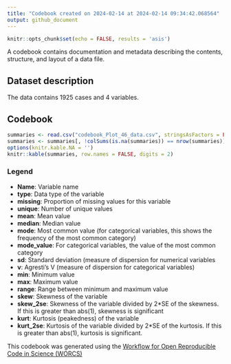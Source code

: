 ```yaml
---
title: "Codebook created on 2024-02-14 at 2024-02-14 09:34:42.068564"
output: github_document
---
```


```r
knitr::opts_chunk$set(echo = FALSE, results = 'asis')
```


A codebook contains documentation and metadata describing the contents, structure, and layout of a data file.

## Dataset description
The data contains 1925 cases and 4 variables.

## Codebook

```r
summaries <- read.csv("codebook_Plot_46_data.csv", stringsAsFactors = FALSE)
summaries <- summaries[, !colSums(is.na(summaries)) == nrow(summaries)]
options(knitr.kable.NA = '')
knitr::kable(summaries, row.names = FALSE, digits = 2)
```

### Legend

* __Name__: Variable name
* __type__: Data type of the variable
* __missing__: Proportion of missing values for this variable
* __unique__: Number of unique values
* __mean__: Mean value
* __median__: Median value
* __mode__: Most common value (for categorical variables, this shows the frequency of the most common category)
* **mode_value**: For categorical variables, the value of the most common category
* __sd__: Standard deviation (measure of dispersion for numerical variables
* __v__: Agresti's V (measure of dispersion for categorical variables)
* __min__: Minimum value
* __max__: Maximum value
* __range__: Range between minimum and maximum value
* __skew__: Skewness of the variable
* __skew_2se__: Skewness of the variable divided by 2*SE of the skewness. If this is greater than abs(1), skewness is significant
* __kurt__: Kurtosis (peakedness) of the variable
* __kurt_2se__: Kurtosis of the variable divided by 2*SE of the kurtosis. If this is greater than abs(1), kurtosis is significant.

This codebook was generated using the [Workflow for Open Reproducible Code in Science (WORCS)](https://osf.io/zcvbs/)
